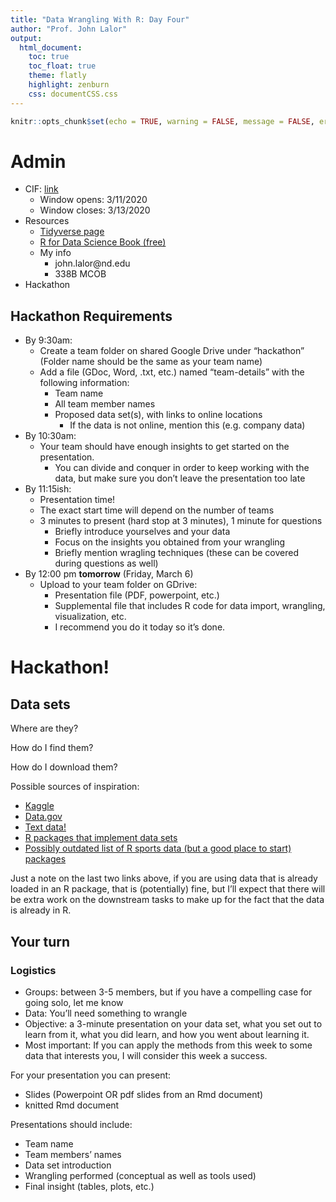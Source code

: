 ---
title: "Data Wrangling With R: Day Four"
author: "Prof. John Lalor"
output:
  html_document:
    toc: true
    toc_float: true
    theme: flatly
    highlight: zenburn
    css: documentCSS.css
---


```{r, include=FALSE}
knitr::opts_chunk$set(echo = TRUE, warning = FALSE, message = FALSE, error = FALSE, comment = "")
```

# Admin

- CIF: [link](https://cif.nd.edu/)
  - Window opens: 3/11/2020
  - Window closes: 3/13/2020 
- Resources
  - [Tidyverse page](https://www.tidyverse.org/)
  - [R for Data Science Book (free)](https://r4ds.had.co.nz/)
  - My info
    - john.lalor@nd.edu
    - 338B MCOB 
  
- Hackathon 

## Hackathon Requirements

- By 9:30am:
  - Create a team folder on shared Google Drive under "hackathon" (Folder name should be the same as your team name)
  - Add a file (GDoc, Word, .txt, etc.) named "team-details" with the following information:
    - Team name
    - All team member names
    - Proposed data set(s), with links to online locations
      - If the data is not online, mention this (e.g. company data)
- By 10:30am:
  - Your team should have enough insights to get started on the presentation. 
    - You can divide and conquer in order to keep working with the data, but make sure you don't leave the presentation too late
- By 11:15ish:
  - Presentation time!
  - The exact start time will depend on the number of teams
  - 3 minutes to present (hard stop at 3 minutes), 1 minute for questions
    - Briefly introduce yourselves and your data
    - Focus on the insights you obtained from your wrangling
    - Briefly mention wragling techniques (these can be covered during questions as well)
- By 12:00 pm **tomorrow** (Friday, March 6)
  - Upload to your team folder on GDrive:
    - Presentation file (PDF, powerpoint, etc.)
    - Supplemental file that includes R code for data import, wrangling, visualization, etc. 
    - I recommend you do it today so it's done. 

# Hackathon!

## Data sets

Where are they?

How do I find them? 

How do I download them? 

Possible sources of inspiration:

- [Kaggle](https://www.kaggle.com/datasets)
- [Data.gov](https://www.data.gov/open-gov/) 
- [Text data!](https://github.com/niderhoff/nlp-datasets) 
- [R packages that implement data sets](https://www.computerworld.com/article/3109890/these-r-packages-import-sports-weather-stock-data-and-more.html)
- [Possibly outdated list of R sports data (but a good place to start) packages](https://www.r-bloggers.com/sports-data-and-r-scope-for-a-thematic-rather-than-task-view-living-post/)


Just a note on the last two links above, if you are using data that is already loaded in an R package, that is (potentially) fine, but I'll expect that there will be extra work on the downstream tasks to make up for the fact that the data is already in R. 

## Your turn

### Logistics

- Groups: between 3-5 members, but if you have a compelling case for going solo, let me know
- Data: You'll need something to wrangle
- Objective: a 3-minute presentation on your data set, what you set out to learn from it, what you did learn, and how you went about learning it.
- Most important: If you can apply the methods from this week to some data that interests you, I will consider this week a success.

For your presentation you can present:

- Slides (Powerpoint OR pdf slides from an Rmd document)
- knitted Rmd document

Presentations should include:

- Team name
- Team members' names
- Data set introduction
- Wrangling performed (conceptual as well as tools used)
- Final insight (tables, plots, etc.) 

